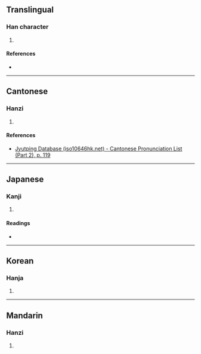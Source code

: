 {{character info/new}}
==Translingual==

===Han character===
{{Han char|rn=64|rad=手|as=13|sn=16|four=|canj=QOGS,XQOGS|ids=⿰扌雋}}

# {{defn|Han|sort=手13}}

====References====
* {{Han ref|kx=0459.040|dkj=12831|dj=0808.030|hdz=31960.050|uh=64D5|ud=25813}}

----

==Cantonese==

===Hanzi===
{{yue-hanzi|jyut=[[kwai4]]|y=kwai4}}

# {{defn|lang=yue|sort=手13}}

====References====
* [http://www.iso10646hk.net/jp/document/download.jsp Jyutping Database (iso10646hk.net) - Cantonese Pronunciation List (Part 2), p. 119]

----

==Japanese==

===Kanji===
{{ja-kanji|grade=|rs=手13}}

# {{defn|lang=ja|sort=手13}}

====Readings====
* {{ja-readings|on=[[けい]] (kei)|kun=[[たずさえる]] (tazusaeru), [[たずさわる]] (tazusawaru)}}

----

==Korean==

===Hanja===
{{ko-hanja|hangeul=휴|eumhun=|rv=hyu|mr=hyu|y=hyu}}

# {{defn|lang=ko|sort=手13}}

----

==Mandarin==

===Hanzi===
{{cmn-hanzi|pin=[[xié]] ([[xie2]]), [[xī]] ([[xi1]]), [[xí]] ([[xi2]])|wg=hsieh<sup>2</sup>, hsi<sup>1</sup>, hsi<sup>2</sup>}}

# {{defn|lang=cmn|sort=手13}}